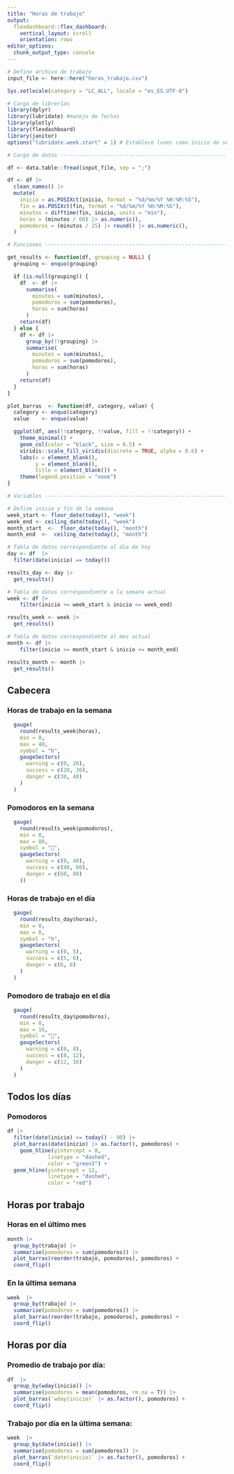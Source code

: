```yaml
---
title: "Horas de trabajo"
output:
  flexdashboard::flex_dashboard:
    vertical_layout: scroll
    orientation: rows
editor_options: 
  chunk_output_type: console
---
```


```r

# Define archivo de trabajo
input_file <- here::here("horas_trabajo.csv")

Sys.setlocale(category = "LC_ALL", locale = "es_ES.UTF-8")

# Carga de librerías
library(dplyr)
library(lubridate) #manejo de fechas
library(plotly)
library(flexdashboard)
library(janitor)
options("lubridate.week.start" = 1) # Establece lunes como inicio de semana

# Carga de datos ------------------------------------------------------------

df <- data.table::fread(input_file, sep = ";")

df <- df |>
  clean_names() |>
  mutate(
    inicio = as.POSIXct(inicio, format = "%d/%m/%Y %H:%M:%S"),
    fin = as.POSIXct(fin, format = "%d/%m/%Y %H:%M:%S"),
    minutos = difftime(fin, inicio, units = "min"),
    horas = (minutos / 60) |> as.numeric(),
    pomodoros = (minutos / 25) |> round() |> as.numeric(),
  )

# Funciones -----------------------------------------------------------------

get_results <- function(df, grouping = NULL) {
  grouping <- enquo(grouping)

  if (is.null(grouping)) {
    df  <- df |>
      summarise(
        minutos = sum(minutos),
        pomodoros = sum(pomodoros),
        horas = sum(horas)
      )
    return(df)
  } else {
    df <- df |>
      group_by(!!grouping) |>
      summarise(
        minutos = sum(minutos),
        pomodoros = sum(pomodoros),
        horas = sum(horas)
      )
    return(df)
  }
}

plot_barras  <- function(df, category, value) {
  category <- enquo(category)
  value    <- enquo(value)

  ggplot(df, aes(!!category, !!value, fill = !!category)) +
    theme_minimal() +
    geom_col(color = "black", size = 0.5) +
    viridis::scale_fill_viridis(discrete = TRUE, alpha = 0.6) +
    labs(x = element_blank(),
         y = element_blank(),
         title = element_blank()) +
    theme(legend.position = "none") 
}

# Variables -----------------------------------------------------------------

# Define inicio y fin de la semana
week_start <- floor_date(today(), "week")
week_end <- ceiling_date(today(), "week")
month_start  <-  floor_date(today(), "month")
month_end  <-  ceiling_date(today(), "month")

# Tabla de datos correspondiente al día de hoy
day <- df  |>
  filter(date(inicio) == today())

results_day <- day |> 
  get_results()

# Tabla de datos correspondiente a la semana actual
week <- df |>
    filter(inicio >= week_start & inicio <= week_end)

results_week <- week |>
  get_results()

# Tabla de datos correspondiente al mes actual
month <- df |>
    filter(inicio >= month_start & inicio <= month_end)

results_month <- month |>
  get_results()
```

## Cabecera

### Horas de trabajo en la semana

```r
  gauge(
    round(results_week$horas),
    min = 0,
    max = 40,
    symbol = "h",
    gaugeSectors(
      warning = c(0, 20),
      success = c(20, 30),
      danger = c(30, 40)
    )
  )
```

### Pomodoros en la semana

```r
  gauge(
    round(results_week$pomodoros),
    min = 0,
    max = 80,
    symbol = "🍅",
    gaugeSectors(
      warning = c(0, 40),
      success = c(40, 60),
      danger = c(60, 80)
    ))
```


### Horas de trabajo en el día

```r
  gauge(
    round(results_day$horas),
    min = 0,
    max = 8,
    symbol = "h",
    gaugeSectors(
      warning = c(0, 5),
      success = c(5, 6),
      danger = c(6, 8)
    )
  )
```

### Pomodoro de trabajo en el día

```r
  gauge(
    round(results_day$pomodoros),
    min = 0,
    max = 16,
    symbol = "🍅",
    gaugeSectors(
      warning = c(0, 8),
      success = c(8, 12),
      danger = c(12, 16)
    )
  )
```
## Todos los días

### Pomodoros
```r
df |>
  filter(date(inicio) >= today() - 90) |>
  plot_barras(date(inicio) |> as.factor(), pomodoros) +
    geom_hline(yintercept = 8,
             linetype = "dashed",
             color = "green3") +
  geom_hline(yintercept = 12,
             linetype = "dashed",
             color = "red")
```

## Horas por trabajo

### Horas en el último mes
```r
month |>
  group_by(trabajo) |>
  summarise(pomodoros = sum(pomodoros)) |>
  plot_barras(reorder(trabajo, pomodoros), pomodoros) +
  coord_flip()
```

### En la última semana

```r
week  |>
  group_by(trabajo) |>
  summarise(pomodoros = sum(pomodoros)) |>
  plot_barras(reorder(trabajo, pomodoros), pomodoros) +
  coord_flip()
```

## Horas por día

### Promedio de trabajo por día:

```r
df  |>
  group_by(wday(inicio)) |>
  summarise(pomodoros = mean(pomodoros, rm.na = T)) |>
  plot_barras(`wday(inicio)` |> as.factor(), pomodoros) +
  coord_flip()
```

### Trabajo por día en la última semana:

```r
week  |>
  group_by(date(inicio)) |>
  summarise(pomodoros = sum(pomodoros)) |>
  plot_barras(`date(inicio)` |> as.factor(), pomodoros) +
  coord_flip()
```
